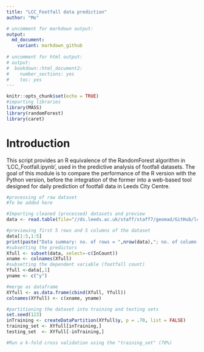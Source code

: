 ```yaml
---
title: "LCC_Footfall data prediction"
author: "Mo"

# uncomment for markdown output:
output:
  md_document:
    variant: markdown_github
    
# uncomment for html output:
# output:
#  bookdown::html_document2:
#    number_sections: yes
#    toc: yes
---
```


```r
knitr::opts_chunk$set(echo = TRUE)
#importing libraries
library(MASS)
library(randomForest)
library(caret)
```

# Introduction
This script provides an R equivalence of the RandomForest algorithm in 'LCC_Footfall.ipynb', used in the predictive analysis of footfall datasets. 
The goal of this module is to compare the performance of the R version with the Python version, before the integration of the former into a web-based tool designed for daily prediction of footfall data in Leeds City Centre.

```r
#processing of raw dataset
#To be added here

#Importing cleaned (processed) datasets and preview
data <- read.table(file="//ds.leeds.ac.uk/staff/staff7/geomad/GitHub/lcc-footfall/Cleaned_Dataset/input_Dataset.csv", sep=",",head=TRUE)

#previewing first 5 rows and 5 columns of the dataset
data[1:5,1:5]
print(paste("Data summary: no. of rows = ",nrow(data),"; no. of column = ",ncol(data), sep = ""))
#subsetting the predictors
Xfull <- subset(data, select=-c(InCount)) 
xname <- colnames(Xfull)
#subsetting the dependent variable (footfall count)
Yfull <-data[,1]
yname <- c("y")

#merge as dataframe
XYfull <- as.data.frame(cbind(Xfull, Yfull))
colnames(XYfull) <- c(xname, yname)

#partitioning the dataset into training and testing sets
set.seed(123)
inTraining <- createDataPartition(XYfull$y, p = .70, list = FALSE)
training_set <- XYfull[inTraining,] 
testing_set  <- XYfull[-inTraining,]

#Run a k-fold cross validation using the "training_set" (70%)


```

